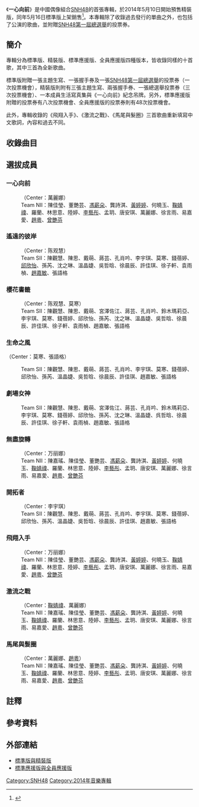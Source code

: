 {{about|SNH48的中文專輯|AKB48的日文單曲|勇往直前 (AKB48單曲)|AKB48 Team TP的單曲|勇往直前 (AKB48 Team TP單曲)}}
{{Multiple issues|
{{Primarysources|time=2020-03-26T01:39:17+00:00}}
{{Refimprove|time=2020-03-26T01:39:17+00:00}}
}}
{{Infobox Album 
| Name           = 一心向前
| Type           = [[錄音室專輯|錄音室專輯]]
| Artist         = [[SNH48|SNH48]]
| Cover          = File:SNH48 Mae Shika Mukanee.jpg
| Released       = 2014年5月10日（精裝版）<br />2014年5月16日（標準版）
| Recorded       = 
| Genre          = [[流行音樂|流行音樂]]
| Length         = 44:51
| Label          = [[久尚音樂|久尚音樂]]<ref group="注">出品方為天津北洋音像出版社</ref>
| Producer       = [[秋元康|秋元康]]
| Reviews        = 
| Chart position = 
| Certification  = 
| Last album     = 
| This album     = '''《一心向前》'''<br/>（2014年）
| Next album     = 
| Misc           = {{Singles
| Name           = 未來軌跡
| Type           = studio
| single 1       = 《[[無盡旋轉|無盡旋轉]]》
| single 1 date  = 2013年6月13日
| single 2       = 《[[飛翔入手_(SNH48_EP)|飛翔入手]]》
| single 2 date  = 2013年8月2日
| single 3       = 《[[愛的幸運曲奇|愛的幸運曲奇]]》
| single 3 date  = 2013年11月25日
}}}}
《'''一心向前'''》是中國偶像組合[[SNH48|SNH48]]的首張專輯，於2014年5月10日開始預售精裝版，同年5月16日標準版上架銷售<ref>{{Cite web|url=http://www.snh48.com/html/zixun/2014/0506/667.html|title=SNH48总选举投票专辑版本解密 5月10日即将预售|publisher=SNH48官網|date=2014-05-06|accessdate=2015-03-08|archive-date=2014-05-13|archive-url=https://web.archive.org/web/20140513223749/http://www.snh48.com/html/zixun/2014/0506/667.html}}</ref>。本專輯除了收錄過去發行的單曲之外，也包括了公演的歌曲，並附贈[[SNH48第一屆總選舉|SNH48第一屆總選舉]]的投票券。

== 簡介 ==
專輯分為標準版、精裝版、標準應援版、全員應援版四種版本，皆收錄同樣的十首歌，其中三首為全新歌曲。

標準版附贈一張主題生寫、一張握手券及一張[[SNH48第一屆總選舉|SNH48第一屆總選舉]]的投票券（一次投票機會），精裝版則附有三張主題生寫、兩張握手券、一張總選舉投票券（三次投票機會）、一本成員生活寫真集與《一心向前》紀念吊牌。另外，標準應援版附贈的投票券有八次投票機會、全員應援版的投票券則有48次投票機會。

此外，專輯收錄的《飛翔入手》、《激流之戰》、《馬尾與髮圈》三首歌曲重新填寫中文歌詞，內容和過去不同。

== 收錄曲目 ==
{{tracklist
| headline = CD
| all_lyrics = 上海星四芭
| all_arranger = [[秋元康|秋元康]]
| extra_column = 演唱者
| total_length = 44:51
| title1 = 一心向前
| music1 = 古城康行
| arranger1 = 板垣祐介
| extra1 = Team NII
| note1 = 原曲：《[[勇往直前_(AKB48單曲)|勇往直前]]》（{{lang|ja|前しか向かねえ}}）
| longnote1 = 原词：秋元康 原唱：AKB48
| length1 = 4:23
| title2 = 遥远的彼岸
| music2 = 久次米真吾
| arranger2 = 野中MASA雄一
| extra2 = Team SII
| note2 = 原曲：《[[So_long!|So long!]]》
| longnote2 = 原词：秋元康 原唱：AKB48
| length2 = 6:05
| title3 = 樱花书签
| music3 = 上杉洋史
| arranger3 = 光田健一
| extra3 = Team SII
| note3 = 原曲：《[[櫻花印記|櫻花印記]]》（{{lang|ja|桜の栞}}）
| longnote3 = 原词：秋元康 原唱：AKB48
| length3 = 4:02
| title4 = 生命之风
| music4 = [[河原岭旭|河原岭旭]]
| arranger4 = 河原岭旭、野中MASA雄一
| extra4 = Team SII
| note4 = 原曲：《[[風正在吹|風正在吹]]》（{{lang|ja|風は吹いている}}）
| longnote4 = 原词：秋元康 原唱：AKB48
| length4 = 3:44
| title5 = 剧场女神
| music5 = 佐佐仓有吾
| arranger5 = 市川裕一
| extra5 = Team SII
| note5 = 原曲：《[[Team_B_5th_Stage「劇場的女神」|劇場的女神]]》（{{lang|ja|シアターの女神}}）
| longnote5 = 原词：秋元康 原唱：AKB48
| length5 = 4:10
| title6 = 无尽旋转
| music6 = 山崎耀
| arranger6 = Tanaka Yuki
| extra6 = Team NII
| note6 = 原曲：《[[無限重播|無限重播]]》（{{lang|ja|ヘビーローテーション}}）
| longnote6 = 作词：顾瑞、苟庆 原词：秋元康 原唱：AKB48
| length6 = 4:46
| title7 = 开拓者
| music7 = 井上义正
| arranger7 = 井上义正
| extra7 = Team SII
| note7 = 原曲：《[[Beginner_(AKB48單曲)|Beginner]]》
| longnote7 = 作词：张畅 原词：秋元康 原唱：AKB48
| length7 = 4:02
| title8 = 飞翔入手
| music8 = Sumida Shinya
| arranger8 = 生田真心
| extra8 = Team NII
| note8 = 重新填词版，原曲：《[[飛翔入手|飛翔入手]]》（{{lang|ja|フライングゲット}}）
| longnote8 = 原词：秋元康 原唱：AKB48
| length8 = 4:18
| title9 = 激流之战
| music9 = 井上义正
| arranger9 = 井上义正
| extra9 = Team NII
| note9 = 重新填词版，原曲：《[[RIVER_(AKB48單曲)|RIVER]]》
| longnote9 = 作词：顾瑞、苟庆 原词：秋元康 原唱：AKB48
| length9 = 4:48
| title10 = 马尾与发圈
| music10 = 多田慎也
| arranger10 = 生田真心
| extra10 = Team NII
| note10 = 重新填词版，原曲：《[[馬尾與髮圈|馬尾與髮圈]]》（{{lang|ja|ポニーテールとシュシュ}}）
| longnote10 = 原词：秋元康 原唱：AKB48
| length10 = 4:33
}}

== 選拔成員 ==
=== 一心向前 ===
:（Center：萬麗娜）
:Team NII：陳佳瑩、董艷芸、[[馮薪朵|馮薪朵]]、龔詩淇、[[黃婷婷|黃婷婷]]、何曉玉、[[鞠婧禕|鞠婧禕]]、羅蘭、林思意、陸婷、[[李藝彤|李藝彤]]、孟玥、唐安琪、萬麗娜、徐言雨、易嘉愛、[[趙粵|趙粵]]、[[曾艷芬|曾艷芬]]

=== 遙遠的彼岸 ===
:（Center：陈观慧）
:Team SII：陳觀慧、陳思、戴萌、蔣芸、孔肖吟、李宇琪、莫寒、錢蓓婷、[[邱欣怡|邱欣怡]]、孫芮、沈之琳、溫晶婕、吳哲晗、徐晨辰、許佳琪、徐子軒、袁雨楨、[[趙嘉敏|趙嘉敏]]、張語格

=== 櫻花書籤 ===
:（Center：陈观慧、莫寒）
:Team SII：陳觀慧、陳思、戴萌、宮澤佐江、蔣芸、孔肖吟、鈴木瑪莉亞、李宇琪、莫寒、錢蓓婷、邱欣怡、孫芮、沈之琳、溫晶婕、吳哲晗、徐晨辰、許佳琪、徐子軒、袁雨楨、趙嘉敏、張語格

=== 生命之風 ===
（Center：莫寒、張語格）
:Team SII：陳觀慧、陳思、戴萌、蔣芸、孔肖吟、李宇琪、莫寒、錢蓓婷、邱欣怡、孫芮、溫晶婕、吳哲晗、徐晨辰、許佳琪、趙嘉敏、張語格

=== 劇場女神 ===
:Team SII：陳觀慧、陳思、戴萌、宮澤佐江、蔣芸、孔肖吟、鈴木瑪莉亞、李宇琪、莫寒、錢蓓婷、邱欣怡、孫芮、沈之琳、溫晶婕、呉哲晗、徐晨辰、許佳琪、徐子軒、袁雨楨、趙嘉敏、張語格

=== 無盡旋轉 ===
:（Center：万丽娜）
:Team NII：陳嘉瑤、陳佳瑩、董艷芸、[[馮薪朵|馮薪朵]]、龔詩淇、[[黃婷婷|黃婷婷]]、何曉玉、[[鞠婧禕|鞠婧禕]]、羅蘭、林思意、陸婷、[[李藝彤|李藝彤]]、孟玥、唐安琪、萬麗娜、徐言雨、易嘉愛、[[趙粵|趙粵]]、[[曾艷芬|曾艷芬]]

=== 開拓者 ===
:（Center：李宇琪）
:Team SII：陳觀慧、陳思、戴萌、蔣芸、孔肖吟、李宇琪、莫寒、錢蓓婷、邱欣怡、孫芮、溫晶婕、吳哲晗、徐晨辰、許佳琪、趙嘉敏、張語格

=== 飛翔入手 ===
:（Center：万丽娜）
:Team NII：陳佳瑩、董艷芸、[[馮薪朵|馮薪朵]]、龔詩淇、[[黃婷婷|黃婷婷]]、何曉玉、[[鞠婧禕|鞠婧禕]]、羅蘭、林思意、陸婷、[[李藝彤|李藝彤]]、孟玥、唐安琪、萬麗娜、徐言雨、易嘉愛、[[趙粵|趙粵]]、[[曾艷芬|曾艷芬]]

=== 激流之戰 ===
:（Center：[[鞠婧禕|鞠婧禕]]、萬麗娜）
:Team NII：陳嘉瑤、陳佳瑩、董艷芸、[[馮薪朵|馮薪朵]]、龔詩淇、[[黃婷婷|黃婷婷]]、何曉玉、[[鞠婧禕|鞠婧禕]]、羅蘭、林思意、陸婷、[[李藝彤|李藝彤]]、孟玥、唐安琪、萬麗娜、徐言雨、易嘉愛、[[趙粵|趙粵]]、[[曾艷芬|曾艷芬]]

=== 馬尾與髮圈 ===
:（Center：萬麗娜、[[趙粵|趙粵]]）
:Team NII：陳嘉瑤、陳佳瑩、董艷芸、[[馮薪朵|馮薪朵]]、龔詩淇、[[黃婷婷|黃婷婷]]、何曉玉、[[鞠婧禕|鞠婧禕]]、羅蘭、林思意、陸婷、[[李藝彤|李藝彤]]、孟玥、唐安琪、萬麗娜、徐言雨、易嘉愛、[[趙粵|趙粵]]、[[曾艷芬|曾艷芬]]

== 註釋 ==
{{Reflist|group=注}}

== 參考資料 ==
{{reflist}}

== 外部連結 ==
* [http://www.snh48.com/event/s47/ 標準版與精裝版] {{Wayback|url=http://www.snh48.com/event/s47/ |date=20220225051341 }}
* [http://www.snh48.com/event/s51/ 標準應援版與全員應援版] {{Wayback|url=http://www.snh48.com/event/s51/ |date=20160617160357 }}

{{SNH48}}
[[Category:SNH48|Category:SNH48]]
[[Category:2014年音樂專輯|Category:2014年音樂專輯]]